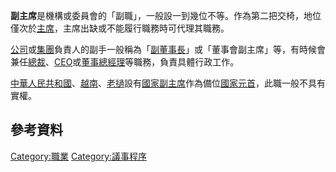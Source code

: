 {{unreferenced|time=2015-05-06T04:30:00+00:00}}
'''副主席'''是機構或委員會的「副職」，一般設一到幾位不等。作為第二把交椅，地位僅次於[[主席|主席]]，主席出缺或不能履行職務時可代理其職務。

[[公司|公司]]或[[集團|集團]]負責人的副手一般稱為「[[副董事長|副董事長]]」或「董事會副主席」等，有時候會兼任[[總裁|總裁]]、[[CEO|CEO]]或[[董事總經理|董事總經理]]等職務，負責具體行政工作。

[[中華人民共和國|中華人民共和國]]、[[越南|越南]]、[[老撾|老撾]]設有[[國家副主席|國家副主席]]作為備位[[國家元首|國家元首]]，此職一般不具有實權。

==參考資料==
{{reflist}}

[[Category:職業|Category:職業]]
[[Category:議事程序|Category:議事程序]]